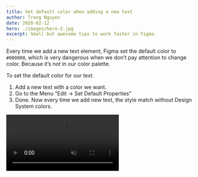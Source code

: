 ```yaml
---
title: Set default color when adding a new text
author: Trong Nguyen
date: 2020-02-12
hero: ./images/hero-2.jpg
excerpt: Small but awesome tips to work faster in Figma.
---
```


<div class="Grid Col2">
<p>

Every time we add a new text element, Figma set the default color to `#000000`, which is very dangerous when we don’t pay attention to change color. Because it’s not in our color palette.

To set the default color for our text.

1. Add a new text with a color we want.
2. Go to the Menu “Edit -> Set Default Properties”
3. Done. Now every time we add new text, the style match without Design System colors.

</p>

<div class="video">
  <video autoplay loop muted playsinline src="https://video.twimg.com/ext_tw_video/1232606589154033666/pu/vid/866x720/MbnL4bOqWGdbSYDA.mp4"></video>
</div>
</div>